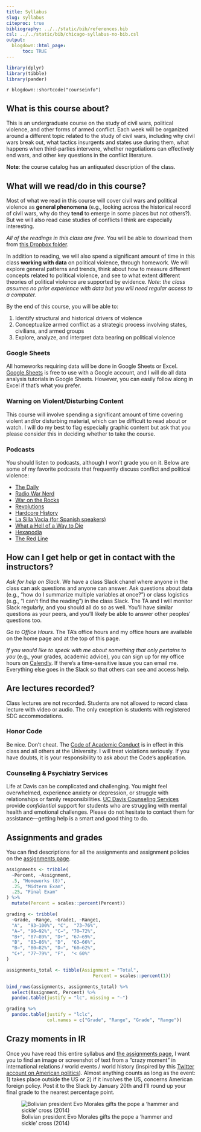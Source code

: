 ```yaml
---
title: Syllabus
slug: syllabus
citeproc: true
bibliography: ../../static/bib/references.bib
csl: ../../static/bib/chicago-syllabus-no-bib.csl
output:
  blogdown::html_page:
      toc: TRUE
---
```


```r
library(dplyr)
library(tibble)
library(pander)
```



`r blogdown::shortcode("courseinfo")`


## What is this course about? 


This is an undergraduate course on the study of civil wars, political violence, and other forms of armed conflict. Each week will be organized around a different topic related to the study of civil wars, including why civil wars break out, what tactics insurgents and states use during them, what happens when third-parties intervene, whether negotiations can effectively end wars, and other key questions in the conflict literature. 


**Note**: the course catalog has an antiquated description of the class. 


## What will we read/do in this course? 


Most of what we read in this course will cover civil wars and political violence as **general phenomena** (e.g., looking across the historical record of civil wars, why do they **tend** to emerge in some places but not others?). But we will also read case studies of conflicts I think are especially interesting.

*All of the readings in this class are free.* You will be able to download them from [this Dropbox folder](https://www.dropbox.com/sh/pide0ytvjrnbp0q/AADaIbprAmBQERw4UwWleAVba?dl=0). 


In addition to reading, we will also spend a significant amount of time in this class **working with data** on political violence, through homework. We will explore general patterns and trends, think about how to measure different concepts related to political violence, and see to what extent different theories of political violence are supported by evidence. *Note: the class assumes no prior experience with data but you will need regular access to a computer.*


By the end of this course, you will be able to:

1. Identify structural and historical drivers of violence
2. Conceptualize armed conflict as a strategic process involving states, civilians, and armed groups
3. Explore, analyze, and interpret data bearing on political violence


<!-- **Note: A great thing about this class is that we get to dig into conflict processes across a wide range of countries and time periods. One downside of this is that there is lots of context that we don't get to develop for each case. Thankfully, we have the internet, and I expect you to do  -->


### Google Sheets


All homeworks requiring data will be done in Google Sheets or Excel. [Google Sheets](http://sheets.google.com/) is free to use with a Google account, and I will do all data analysis tutorials in Google Sheets. However, you can easily follow along in Excel if that's what you prefer.



### Warning on Violent/Disturbing Content


This course will involve spending a significant amount of time covering violent and/or disturbing material, which can be difficult to read about or watch. I will do my best to flag especially graphic content but ask that you please consider this in deciding whether to take the course. 


### Podcasts

You should listen to podcasts, although I won't grade you on it. Below are some of my favorite podcasts that frequently discuss conflict and political violence:  


- [The Daily](https://www.nytimes.com/column/the-daily)
- [Radio War Nerd](https://www.patreon.com/radiowarnerd)
- [War on the Rocks](https://warontherocks.com/)
- [Revolutions](https://www.revolutionspodcast.com/)
- [Hardcore History](https://www.dancarlin.com/hardcore-history-series/)
- [La Silla Vacia (for Spanish speakers)](https://open.spotify.com/show/3xMHYVOqztKPH6IOr4AaCo)
- [What a Hell of a Way to Die](https://soundcloud.com/hellofawaytodie)
- [Hexapodia](https://podcasts.apple.com/us/podcast/hexapodia-is-the-key-insight-by-noah-smith-brad-delong/id1552990332)
- [The Red Line](https://www.theredlinepodcast.com/)




## How can I get help or get in contact with the instructors?


*Ask for help on Slack*. We have a class Slack chanel where anyone in the class can ask questions and anyone can answer. Ask questions about data (e.g., "how do I summarize multiple variables at once?") or class logistics (e.g., "I can't find the reading") in the class Slack. The TA and I will monitor Slack regularly, and you should all do so as well. You'll have similar questions as your peers, and you'll likely be able to answer other peoples' questions too.


*Go to Office Hours*. The TA's office hours and my office hours are available on the home page and at the top of this page. 


*If you would like to speak with me about something that only pertains to you* (e.g., your grades, academic advice), you can sign up for my office hours on [Calendly](https://calendly.com/juan-f-tellez). If there's a time-sensitive issue you can email me. Everything else goes in the Slack so that others can see and access help. 



## Are lectures recorded?


Class lectures are not recorded. Students are not allowed to record class lecture with video or audio. The only exception is students with registered SDC accommodations.




### Honor Code

Be nice. Don't cheat. The [Code of Academic Conduct](https://ossja.ucdavis.edu/code-academic-conduct) is in effect in this class and all others at the University. I will treat violations seriously. If you have doubts, it is your responsibility to ask about the Code’s application.


### Counseling & Psychiatry Services


Life at Davis can be complicated and challenging. You might feel overwhelmed, experience anxiety or depression, or struggle with relationships or family responsibilities. [UC Davis Counseling Services](https://shcs.ucdavis.edu/services/counseling-services) provide *confidential* support for students who are struggling with mental health and emotional challenges. Please do not hesitate to contact them for assistance—getting help is a smart and good thing to do.



## Assignments and grades

You can find descriptions for all the assignments and assignment policies on the [assignments page](/assignment/).


```r
assignments <- tribble(
  ~Percent, ~Assignment,
  .5, "Homeworks (8)",
  .25, "Midterm Exam",
  .25, "Final Exam"
) %>%
  mutate(Percent = scales::percent(Percent))

grading <- tribble(
  ~Grade, ~Range, ~Grade1, ~Range1,
  "A",  "93–100%", "C",  "73–76%",
  "A−", "90–92%", "C−", "70–72%",
  "B+", "87–89%", "D+", "67–69%",
  "B",  "83–86%", "D",  "63–66%",
  "B−", "80–82%", "D−", "60–62%",
  "C+", "77–79%", "F",  "< 60%"
)
```

```r
assignments_total <- tibble(Assignment = "Total",
                                Percent = scales::percent(1))

bind_rows(assignments, assignments_total) %>% 
  select(Assignment, Percent) %>% 
  pandoc.table(justify = "lc", missing = "—")
```


```r
grading %>%
  pandoc.table(justify = "lclc", 
               col.names = c("Grade", "Range", "Grade", "Range"))
```





## Crazy moments in IR


Once you have read this entire syllabus and [the assignments page](/assignments/), I want you to find an image or screenshot of text from a "crazy moment" in international relations / world events / world history (inspired by this [Twitter account on American politics](https://twitter.com/ampol_moment)). Almost anything counts as long as the event: 1) takes place outside the US or 2) if it involves the US, concerns American foreign policy. Post it to the Slack by January 20th and I'll round up your final grade to the nearest percentage point.


![Bolivian president Evo Morales gifts the pope a 'hammer and sickle' cross (2014)](/media/evo-pope-cross.jpeg)